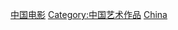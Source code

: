 {{Container category}}
{{Commonscat|Films of China}}

[[Category:中国电影|]]
[[Category:中国艺术作品|Category:中国艺术作品]]
[[Category:亞洲各國電影作品|China]]